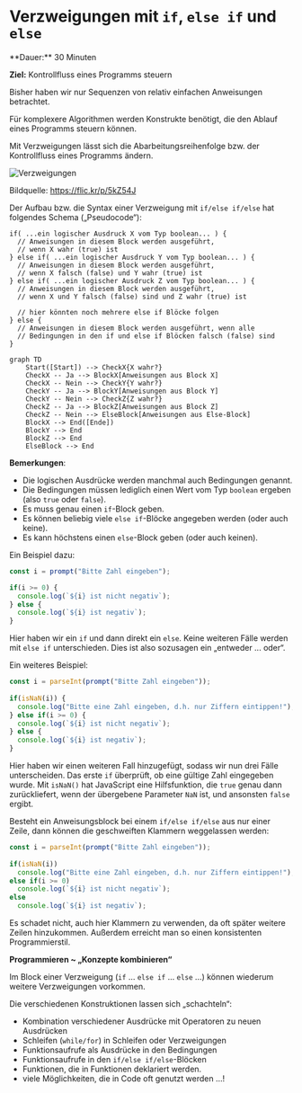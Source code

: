 
# Verzweigungen mit `if`, `else if` und `else`

<Callout>
  **Dauer:** 30 Minuten

  **Ziel:** Kontrollfluss eines Programms steuern
</Callout>

Bisher haben wir nur Sequenzen von relativ 
einfachen Anweisungen betrachtet.

Für komplexere Algorithmen werden Konstrukte 
benötigt, die den Ablauf eines Programms steuern 
können.

Mit Verzweigungen lässt sich die
Abarbeitungsreihenfolge bzw. der Kontrollfluss 
eines Programms ändern. 

![Verzweigungen](/images/prog/crossroads.jpg)

Bildquelle: https://flic.kr/p/5kZ54J

Der Aufbau bzw. die Syntax einer Verzweigung
mit `if/else if/else` hat folgendes Schema 
(„Pseudocode“):

```
if( ...ein logischer Ausdruck X vom Typ boolean... ) {
  // Anweisungen in diesem Block werden ausgeführt,
  // wenn X wahr (true) ist
} else if( ...ein logischer Ausdruck Y vom Typ boolean... ) {
  // Anweisungen in diesem Block werden ausgeführt,	
  // wenn X falsch (false) und Y wahr (true) ist
} else if( ...ein logischer Ausdruck Z vom Typ boolean... ) {
  // Anweisungen in diesem Block werden ausgeführt,
  // wenn X und Y falsch (false) sind und Z wahr (true) ist
	
  // hier könnten noch mehrere else if Blöcke folgen
} else {
  // Anweisungen in diesem Block werden ausgeführt, wenn alle
  // Bedingungen in den if und else if Blöcken falsch (false) sind
}
```

```mermaid
graph TD
    Start([Start]) --> CheckX{X wahr?}
    CheckX -- Ja --> BlockX[Anweisungen aus Block X]
    CheckX -- Nein --> CheckY{Y wahr?}
    CheckY -- Ja --> BlockY[Anweisungen aus Block Y]
    CheckY -- Nein --> CheckZ{Z wahr?}
    CheckZ -- Ja --> BlockZ[Anweisungen aus Block Z]
    CheckZ -- Nein --> ElseBlock[Anweisungen aus Else-Block]
    BlockX --> End([Ende])
    BlockY --> End
    BlockZ --> End
    ElseBlock --> End
```

**Bemerkungen**:

- Die logischen Ausdrücke werden manchmal auch Bedingungen genannt.
- Die Bedingungen müssen lediglich einen Wert vom Typ `boolean` ergeben (also `true` oder `false`).
- Es muss genau einen `if`-Block geben.
- Es können beliebig viele `else if`-Blöcke angegeben werden (oder auch keine).
- Es kann höchstens einen `else`-Block geben (oder auch keinen). 

Ein Beispiel dazu:

```js
const i = prompt("Bitte Zahl eingeben");

if(i >= 0) {	
  console.log(`${i} ist nicht negativ`);
} else {	
  console.log(`${i} ist negativ`);	
}
```

Hier haben wir ein `if` und dann direkt ein `else`.
Keine weiteren Fälle werden mit `else if`
unterschieden. Dies ist also sozusagen ein 
„entweder ... oder“. 

Ein weiteres Beispiel:

```js
const i = parseInt(prompt("Bitte Zahl eingeben"));
	
if(isNaN(i)) {	
  console.log("Bitte eine Zahl eingeben, d.h. nur Ziffern eintippen!");	
} else if(i >= 0) {
  console.log(`${i} ist nicht negativ`);
} else {	
  console.log(`${i} ist negativ`);
}
```

Hier haben wir einen weiteren Fall hinzugefügt, 
sodass wir nun drei Fälle unterscheiden. Das erste 
`if` überprüft, ob eine gültige Zahl eingegeben wurde.
Mit `isNaN()` hat JavaScript eine Hilfsfunktion, 
die `true` genau dann zurückliefert, wenn der 
übergebene Parameter `NaN` ist, und ansonsten `false`
ergibt. 

Besteht ein Anweisungsblock bei einem 
`if/else if/else` aus nur einer Zeile, dann 
können die geschweiften Klammern weggelassen 
werden:

```js
const i = parseInt(prompt("Bitte Zahl eingeben"));
	
if(isNaN(i))
  console.log("Bitte eine Zahl eingeben, d.h. nur Ziffern eintippen!");	
else if(i >= 0)
  console.log(`${i} ist nicht negativ`);
else 
  console.log(`${i} ist negativ`);
```

Es schadet nicht, auch hier Klammern zu verwenden, 
da oft später weitere Zeilen hinzukommen. Außerdem 
erreicht man so einen konsistenten Programmierstil.

**Programmieren ~ „Konzepte kombinieren“**

 Im Block einer Verzweigung 
 (`if` … `else if` … `else` …) können 
 wiederum weitere Verzweigungen vorkommen.

Die verschiedenen Konstruktionen lassen sich „schachteln“:

- Kombination verschiedener Ausdrücke mit Operatoren zu neuen Ausdrücken
- Schleifen (`while/for`) in Schleifen oder Verzweigungen
- Funktionsaufrufe als Ausdrücke in den Bedingungen
- Funktionsaufrufe in den `if/else if/else`-Blöcken
- Funktionen, die in Funktionen deklariert werden.
- viele Möglichkeiten, die in Code oft genutzt werden …!
